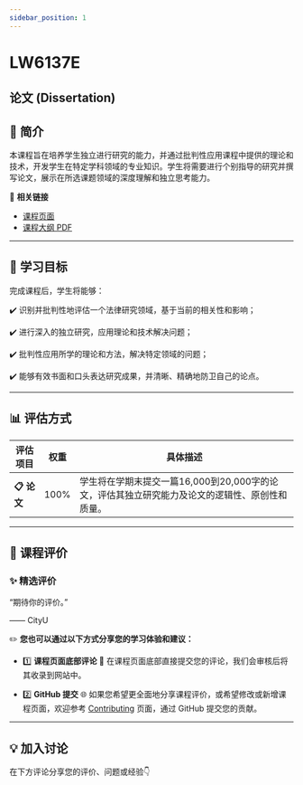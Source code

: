```yaml
---
sidebar_position: 1
---
```


# LW6137E
## 论文 (Dissertation)

## **📘 简介**
本课程旨在培养学生独立进行研究的能力，并通过批判性应用课程中提供的理论和技术，开发学生在特定学科领域的专业知识。学生将需要进行个别指导的研究并撰写论文，展示在所选课题领域的深度理解和独立思考能力。

🔗 **相关链接**
- [课程页面](https://www.cityu.edu.hk/catalogue/pg/202425/course/LW6137E.htm)
- [课程大纲 PDF](https://www.cityu.edu.hk/catalogue/pg/202425/course/LW6137E.pdf)

---

## **🎯 学习目标**

完成课程后，学生将能够：

✔️ 识别并批判性地评估一个法律研究领域，基于当前的相关性和影响；

✔️ 进行深入的独立研究，应用理论和技术解决问题；

✔️ 批判性应用所学的理论和方法，解决特定领域的问题；

✔️ 能够有效书面和口头表达研究成果，并清晰、精确地防卫自己的论点。

---

## **📊 评估方式**

| **评估项目**          | **权重** | **具体描述**                                                                                       |
|----------------------|---------|---------------------------------------------------------------------------------------------------|
| **📋 论文**           | 100%    | 学生将在学期末提交一篇16,000到20,000字的论文，评估其独立研究能力及论文的逻辑性、原创性和质量。        |

---

## **💬 课程评价**

### ✨ **精选评价**
<div className={commentStyles.commentBox}>
    <p className={commentStyles.commentText}>
        “期待你的评价。”
    </p>
    <p className={commentStyles.commentAuthor}>—— CityU</p>
</div>

✏️ **您也可以通过以下方式分享您的学习体验和建议：**

- 1️⃣ **课程页面底部评论**
💬 在课程页面底部直接提交您的评论，我们会审核后将其收录到网站中。

- 2️⃣ **GitHub 提交**
🌐 如果您希望更全面地分享课程评价，或希望修改或新增课程页面，欢迎参考 [Contributing](https://penjc.github.io/CityU/contributing) 页面，通过 GitHub 提交您的贡献。

---

## **💡 加入讨论**

在下方评论分享您的评价、问题或经验👇
<Utterances />